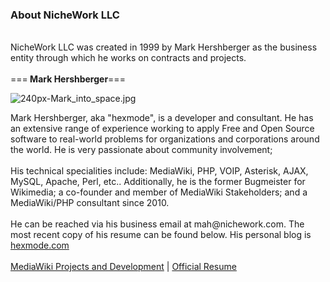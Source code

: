 ===<strong>  About NicheWork LLC </strong>===
<br>
NicheWork LLC was created in 1999 by Mark Hershberger as the business entity through which he works on contracts and projects.
<br>
<br>
===<strong>  Mark Hershberger</strong>===
<br>
<p>
[[File:240px-Mark into space.jpg]]
<br>
</p>
Mark Hershberger, aka "hexmode", is a developer and consultant. He has an extensive range of experience working to apply Free and Open Source software to real-world problems for organizations and corporations around the world. He is very passionate about community involvement; 
<br>
<br>
His technical specialities include: MediaWiki, PHP, VOIP, Asterisk, AJAX, MySQL, Apache, Perl, etc.. Additionally, he is the  former Bugmeister for Wikimedia;  a co-founder and member of MediaWiki Stakeholders; and a MediaWiki/PHP consultant since 2010. <br>
<br>
He can be reached via his business email at mah@nichework.com. The most recent copy of his resume can be found below. His personal blog is [https://hexmode.com/ hexmode.com]
<br>
<br>
[[MediaWiki Projects and Development]] | [[Official Resume]]
